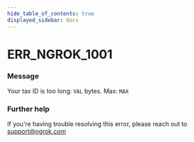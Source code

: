 ```yaml
---
hide_table_of_contents: true
displayed_sidebar: docs
---
```



# ERR_NGROK_1001

### Message

Your tax ID is too long: `VAL` bytes. Max: `MAX`

<ErrorDetails error="err_ngrok_1001" />

### Further help

If you're having trouble resolving this error, please reach out to [support@ngrok.com](mailto:support@ngrok.com?subject=Help%20with%20ERR_NGROK_1001)
